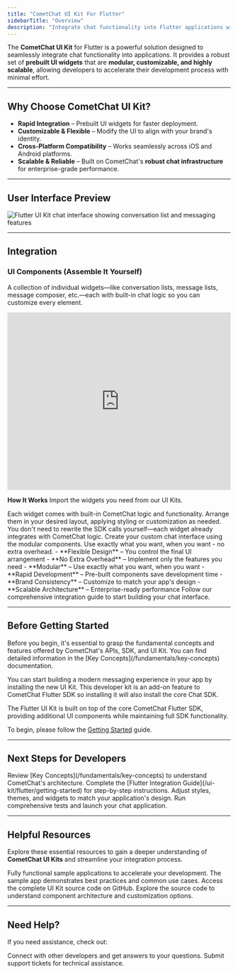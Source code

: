 ```yaml
---
title: "CometChat UI Kit For Flutter"
sidebarTitle: "Overview"
description: "Integrate chat functionality into Flutter applications with prebuilt UI widgets that are modular, customizable, and highly scalable"
---
```


The **CometChat UI Kit** for Flutter is a powerful solution designed to seamlessly integrate chat functionality into applications. It provides a robust set of **prebuilt UI widgets** that are **modular, customizable, and highly scalable**, allowing developers to accelerate their development process with minimal effort.
***

## Why Choose CometChat UI Kit?

- **Rapid Integration** – Prebuilt UI widgets for faster deployment.
- **Customizable & Flexible** – Modify the UI to align with your brand's identity.
- **Cross-Platform Compatibility** – Works seamlessly across iOS and Android platforms.
- **Scalable & Reliable** – Built on CometChat's **robust chat infrastructure** for enterprise-grade performance.

***

## User Interface Preview

<Frame caption="CometChat Flutter UI Kit provides a complete chat experience with tab-based navigation">
  <img src="/images/7e8b813d-chat_experience_full_tab_based-28115d603d38f5bbfbfe170739aa478c.png" alt="Flutter UI Kit chat interface showing conversation list and messaging features" />
</Frame>

***

## Integration

### UI Components (Assemble It Yourself)

A collection of individual widgets—like conversation lists, message lists, message composer, etc.—each with built-in chat logic so you can customize every element.

<Frame>
  <iframe width="100%" height="400" src="https://www.youtube.com/embed/7ZMRhg1k1lc" title="YouTube video" frameBorder="0" allow="accelerometer; autoplay; clipboard-write; encrypted-media; gyroscope; picture-in-picture; web-share"></iframe>
</Frame>


**How It Works**
<Steps>
<Step title="Import Required Widgets">
  Import the widgets you need from our UI Kits.
  
  <Check>
  Each widget comes with built-in CometChat logic and functionality.
  </Check>
</Step>



<Step title="Arrange and Customize">
  Arrange them in your desired layout, applying styling or customization as needed.
  
  <Tip>
  You don't need to rewrite the SDK calls yourself—each widget already integrates with CometChat logic.
  </Tip>
</Step>

<Step title="Build Your Interface">
  Create your custom chat interface using the modular components.
  
  <Info>
  Use exactly what you want, when you want - no extra overhead.
  </Info>
</Step>
</Steps>

<AccordionGroup>
<Accordion title="Why It's Great">
  - **Flexible Design** – You control the final UI arrangement
  - **No Extra Overhead** – Implement only the features you need
  - **Modular** – Use exactly what you want, when you want
</Accordion>

<Accordion title="Key Benefits">
  - **Rapid Development** – Pre-built components save development time
  - **Brand Consistency** – Customize to match your app's design
  - **Scalable Architecture** – Enterprise-ready performance
</Accordion>
</AccordionGroup>

<Card title="Get Started with Flutter UI Kit" icon="arrow-up-right" href="/ui-kit/flutter/getting-started">
  Follow our comprehensive integration guide to start building your chat interface.
</Card>

***

## Before Getting Started

<Warning>
Before you begin, it's essential to grasp the fundamental concepts and features offered by CometChat's APIs, SDK, and UI Kit. You can find detailed information in the [Key Concepts](/fundamentals/key-concepts) documentation.
</Warning>

You can start building a modern messaging experience in your app by installing the new UI Kit. This developer kit is an add-on feature to CometChat Flutter SDK so installing it will also install the core Chat SDK.

<Info>
The Flutter UI Kit is built on top of the core CometChat Flutter SDK, providing additional UI components while maintaining full SDK functionality.
</Info>

To begin, please follow the [Getting Started](/ui-kit/flutter/getting-started) guide.

***

## Next Steps for Developers

<Steps>
<Step title="Learn the Basics">
  Review [Key Concepts](/fundamentals/key-concepts) to understand CometChat's architecture.
</Step>

<Step title="Follow the Setup Guide">
  Complete the [Flutter Integration Guide](/ui-kit/flutter/getting-started) for step-by-step instructions.
</Step>

<Step title="Customize UI">
  Adjust styles, themes, and widgets to match your application's design.
</Step>

<Step title="Test & Deploy">
  Run comprehensive tests and launch your chat application.
</Step>
</Steps>

***

## Helpful Resources

Explore these essential resources to gain a deeper understanding of **CometChat UI Kits** and streamline your integration process.

<CardGroup cols={2}>
<Card title="🚀 Flutter Sample App" icon="code" href="https://github.com/cometchat/cometchat-uikit-flutter/tree/v5/sample_app">
  Fully functional sample applications to accelerate your development.
  
  <Tip>
  The sample app demonstrates best practices and common use cases.
  </Tip>
</Card>

<Card title="📦 UI Kit Source Code" icon="github" href="https://github.com/cometchat/cometchat-uikit-flutter/tree/v5/chat_uikit">
  Access the complete UI Kit source code on GitHub.
  
  <Info>
  Explore the source code to understand component architecture and customization options.
  </Info>
</Card>
</CardGroup>

***

## Need Help?

If you need assistance, check out:

<CardGroup cols={2}>
<Card title="💬 Developer Community" icon="users" href="http://community.cometchat.com/">
  Connect with other developers and get answers to your questions.
</Card>

<Card title="❓ Support Portal" icon="help-circle" href="https://help.cometchat.com/hc/en-us/requests/new">
  Submit support tickets for technical assistance.
</Card>
</CardGroup>
